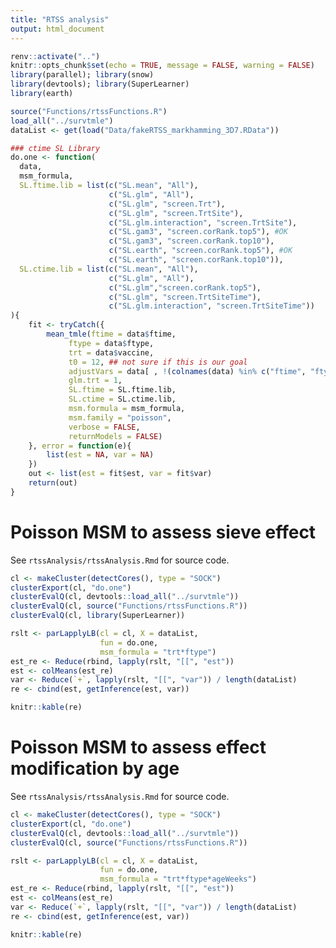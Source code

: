 ```yaml
---
title: "RTSS analysis"
output: html_document
---
```


```r
renv::activate("..")
knitr::opts_chunk$set(echo = TRUE, message = FALSE, warning = FALSE)
library(parallel); library(snow)
library(devtools); library(SuperLearner)
library(earth)

source("Functions/rtssFunctions.R")
load_all("../survtmle")
dataList <- get(load("Data/fakeRTSS_markhamming_3D7.RData"))

### ctime SL Library
do.one <- function(
  data,                   
  msm_formula, 
  SL.ftime.lib = list(c("SL.mean", "All"),
                      c("SL.glm", "All"),
                      c("SL.glm", "screen.Trt"),
                      c("SL.glm", "screen.TrtSite"),
                      c("SL.glm.interaction", "screen.TrtSite"),
                      c("SL.gam3", "screen.corRank.top5"), #OK
                      c("SL.gam3", "screen.corRank.top10"),
                      c("SL.earth", "screen.corRank.top5"), #OK
                      c("SL.earth", "screen.corRank.top10")),
  SL.ctime.lib = list(c("SL.mean", "All"),
                      c("SL.glm", "All"),
                      c("SL.glm","screen.corRank.top5"),
                      c("SL.glm", "screen.TrtSiteTime"),
                      c("SL.glm.interaction", "screen.TrtSiteTime"))
){
	fit <- tryCatch({
		mean_tmle(ftime = data$ftime,
             ftype = data$ftype,
             trt = data$vaccine,
             t0 = 12, ## not sure if this is our goal
             adjustVars = data[ , !(colnames(data) %in% c("ftime", "ftype", "vaccine"))],
             glm.trt = 1,
             SL.ftime = SL.ftime.lib,
             SL.ctime = SL.ctime.lib,
             msm.formula = msm_formula,
             msm.family = "poisson",
             verbose = FALSE,
             returnModels = FALSE)
	}, error = function(e){
    	list(est = NA, var = NA)
	})
	out <- list(est = fit$est, var = fit$var)
 	return(out)
}
```

# Poisson MSM to assess sieve effect

See `rtssAnalysis/rtssAnalysis.Rmd` for source code.

```r
cl <- makeCluster(detectCores(), type = "SOCK")
clusterExport(cl, "do.one")
clusterEvalQ(cl, devtools::load_all("../survtmle"))
clusterEvalQ(cl, source("Functions/rtssFunctions.R"))
clusterEvalQ(cl, library(SuperLearner))

rslt <- parLapplyLB(cl = cl, X = dataList,
                    fun = do.one,
                    msm_formula = "trt*ftype")
est_re <- Reduce(rbind, lapply(rslt, "[[", "est"))
est <- colMeans(est_re)
var <- Reduce(`+`, lapply(rslt, "[[", "var")) / length(dataList)
re <- cbind(est, getInference(est, var))
```

```r
knitr::kable(re)
```

# Poisson MSM to assess effect modification by age

See `rtssAnalysis/rtssAnalysis.Rmd` for source code.

```r
cl <- makeCluster(detectCores(), type = "SOCK") 
clusterExport(cl, "do.one")
clusterEvalQ(cl, devtools::load_all("../survtmle"))
clusterEvalQ(cl, source("Functions/rtssFunctions.R"))

rslt <- parLapplyLB(cl = cl, X = dataList,
                    fun = do.one,
                    msm_formula = "trt*ftype*ageWeeks")
est_re <- Reduce(rbind, lapply(rslt, "[[", "est"))
est <- colMeans(est_re)
var <- Reduce(`+`, lapply(rslt, "[[", "var")) / length(dataList)
re <- cbind(est, getInference(est, var))
```

```r
knitr::kable(re)
```